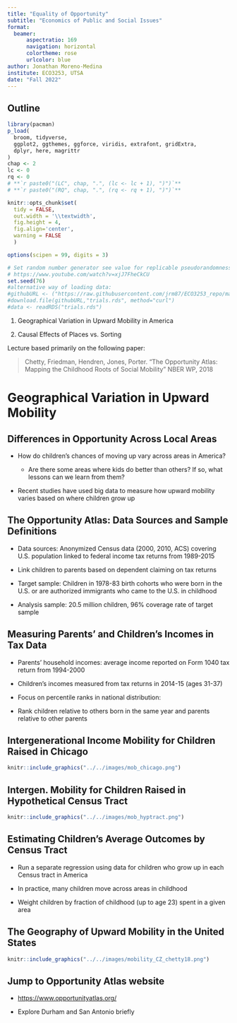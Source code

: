 ```yaml
---
title: "Equality of Opportunity"
subtitle: "Economics of Public and Social Issues"
format: 
  beamer: 
      aspectratio: 169
      navigation: horizontal
      colortheme: rose
      urlcolor: blue
author: Jonathan Moreno-Medina
institute: ECO3253, UTSA
date: "Fall 2022"
---
```


## Outline

```r
library(pacman)
p_load(
  broom, tidyverse,
  ggplot2, ggthemes, ggforce, viridis, extrafont, gridExtra,
  dplyr, here, magrittr
)
chap <- 2
lc <- 0
rq <- 0
# **`r paste0("(LC", chap, ".", (lc <- lc + 1), ")")`**
# **`r paste0("(RQ", chap, ".", (rq <- rq + 1), ")")`**

knitr::opts_chunk$set(
  tidy = FALSE, 
  out.width = '\\textwidth', 
  fig.height = 4,
  fig.align='center',
  warning = FALSE
  )

options(scipen = 99, digits = 3)

# Set random number generator see value for replicable pseudorandomness. Why 76?
# https://www.youtube.com/watch?v=xjJ7FheCkCU
set.seed(76)
#alternative way of loading data:
#githubURL <- ("https://raw.githubusercontent.com/jrm87/ECO3253_repo/master/rds/trials.rds")
#download.file(githubURL,"trials.rds", method="curl")
#data <- readRDS("trials.rds")
```

1. Geographical Variation in Upward Mobility in America

2. Causal Effects of Places vs. Sorting

Lecture based primarily on the following paper:

>Chetty, Friedman, Hendren, Jones, Porter. “The Opportunity Atlas: Mapping the Childhood Roots of Social Mobility” NBER WP, 2018

# Geographical Variation in Upward Mobility

## Differences in Opportunity Across Local Areas

- How do children’s chances of moving up vary across areas in America?

    - Are there some areas where kids do better than others?  If so, what lessons can we learn from them?

- Recent studies have used big data to measure how upward mobility varies based on where children grow up

## The Opportunity Atlas: Data Sources and Sample Definitions

- Data sources: Anonymized Census data (2000, 2010, ACS) covering U.S. population linked to federal income tax returns from 1989-2015

- Link children to parents based on dependent claiming on tax returns

- Target sample: Children in 1978-83 birth cohorts who were born in the U.S. or are authorized immigrants who came to the U.S. in childhood

- Analysis sample: 20.5 million children, 96% coverage rate of target sample


## Measuring Parents’ and Children’s Incomes in Tax Data

- Parents’ household incomes: average income reported on Form 1040 tax return from 1994-2000

- Children’s incomes measured from tax returns in 2014-15 (ages 31-37)

- Focus on percentile ranks in national distribution:

- Rank children relative to others born in the same year and parents relative to other parents


## Intergenerational Income Mobility for Children Raised in Chicago

```r
knitr::include_graphics("../../images/mob_chicago.png")
```

## Intergen. Mobility for Children Raised in Hypothetical Census Tract

```r
knitr::include_graphics("../../images/mob_hyptract.png")
```

## Estimating Children’s Average Outcomes by Census Tract

- Run a separate regression using data for children who grow up in each Census tract in America

- In practice, many children move across areas in childhood

- Weight children by fraction of childhood (up to age 23) spent in a given area


## The Geography of Upward Mobility in the United States

```r
knitr::include_graphics("../../images/mobility_CZ_chetty18.png")
```

## Jump to Opportunity Atlas website

- [https://www.opportunityatlas.org/](https://www.opportunityatlas.org/)

- Explore Durham and San Antonio briefly

